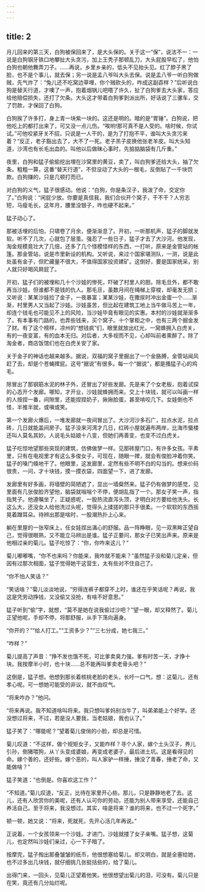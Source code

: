 ```yaml
---
---
---
```

title: 2
---



月儿回来的第三天，白狗被保回来了，是大头保的。关于这一“保”，说法不一：一说是白狗钢牙铁口地攀扯大头贪污，加上王秃子那顿乱刀，大头屁股早松了，他怕白狗也朝他舞弄刀子。……再说，乡里乡亲的，低头不见抬头见。红了脖子黑了脸，也不是个事儿，就去保；另一说是孟八爷叫大头去保。说是孟八爷一听白狗做贼，先气炸了：“兔儿还不吃窝边草哩，你个贼砍头的，咋成这副孬样？”后听说白狗是替天行道，才噢了一声，抱着烟锅儿吧嗒了许久，扯了白狗爹去大头家，答应给他赔偿损失，还打了欠条。大头这才带着白狗爹到派出所，好话说了三骡车，交了罚款，才保回了白狗。

白狗挨了许多打，身上青一块紫一块的。这还是明的。暗的是“胃锤”。白狗说，把他吃上的都打出来了，可又没一点儿伤。“唉哟!那可真不是人受的。啥时候，你试试。”可他咬紧牙关不招，只说是一人干的，是为了打抱不平，谁叫大头贪污来着？“反正，老子豁出去了，大不了一死。老子羔子皮换他张老羊皮。叫大头知道，沙湾也有长毛出血的。叫他以后做昧心事时，先掂掂脑袋有几斤重。”

夜里，白狗和猛子偷偷挖出埋在沙窝里的黄豆，卖了，叫白狗爹还给大头，抽了欠条。粗粗一算，这番“替天行道”，不但没动了大头的一根毛，反倒贴了一千块罚款。白狗赚的，只是几顿打而已。

对白狗的义气，猛子很感动。他说：“白狗，你是条汉子，我泼了命，交定你了。”白狗说：“闲屁少放。你要是真信我，我们合伙开个窝子，干不干？人穷志短，马瘦毛长，这年月，腰里没银子，咋也硬不起来。”

猛子动心了。

那被活埋的后怕，只啸卷了月余，便渐渐息了。开初，一听那机声，猛子的脚就发软。听不了几次，心就包了层茧。强忍了一些日子，猛子才去了大沙河。他发现，淘金规模竟壮大了几倍，还多了几个怪模怪样的东西，一打听，原来是金管站的帐篷。那金管站，说是市里新设的机构。又听说，来过个国家堪测队，一测，说是此处虽有金子，但贮藏量不很大，不值得国家投资建矿。这倒好，要是国家统采，别人就只好喝风屙屁了。

开初，猛子们的被埋和几十个沙娃的惨死，吓破了村里人的胆。除毛旦外，都不敢再当沙娃。但谁都不是钱的仇人。那毛旦，虽数月间在绳梯上穿梭，却毫发无损；又听说：某某沙娃捡了金子，一夜暴富；某某沙娃，在撒尿时冲出金蛋一个……渐渐，村里男人又当起了沙娃。沙娃虽苦，但比起在建筑工地上当牛做马苦上一年，却连个钱毛也可能见不上的风险，当沙娃毕竟有眼见的实惠。本村的沙娃就渐渐多了。有本事有门路的，也弄些钱来，买个窝子。十个掌柜之中，也有三两个掘金发了财。有了这个榜样，凉州的“想钱疯”们，眼里就放出红光，一窝蜂拥入白虎关，有的一夜变富，有的血本无归。对后者，大多视而不见，心却叫前者熏醉了。除了淘金者，商店饭馆们也在白虎关安了家。

关于金子的神话也越来越多。据说，双福的窝子里掘出了一个金胳膊，金管站闻风赶了去，却是个苍蝇撵屁。这号“据说”有很多。每一个“据说”，都是搔猛子心的鸡毛。

除冒出了那钢筋水泥的林子外，还冒出了好些发廊。先是来了个女老板，抱着试探的心态开个发廊。哪知，才开业，沙娃就蜂拥而来。交上十块钱，就可以叫画一样的人按捏一番，间隙里，还能捏捏奶子，揪揪脸蛋，甚至啃咬几下。女娃倒也不怪，半推半就，或嗔或笑。

第一个发廊火爆后，一堆发廊就一夜间冒出了。大沙河沙多石广，拉点水泥，拉点砖，几日就能盖间房子。猛子没来河湾才几日，红砖小屋就遍布两岸，比海市蜃楼还叫人莫名其妙。人说毛头姑娘十八变，但她们再善变，也变不过白虎关。

猛子吃惊地望那些突现的建筑，仿佛做梦一样。见那砖屋门口，有许多女孩。平素里，只有在电视里才有这么多俊女子，可现在，随眼一撵，就会有俊脸冲着你笑。猛子的嗓门倏地干了。他眼里，这发廊里，定然有些不明不白的勾当的。想来价码很贵，一问，才十块钱，摸一摸衣袋，四面望一下，进了发廊。

发廊里有好多画，将墙壁的简陋遮了，显出一墙粲然来。猛子仍有做梦的感觉，见里面有几张俊脸齐望他，脑袋就嗡嗡个不停，便胡乱指了一个。那女子笑一声，指指凳子。他遵嘱坐了，正疑惑呢，一股热流直泻头顶，才明白对方要给他洗头。长这么大，还没女人给他洗过头呢，觉得头上揉搓的那只手很柔。一个软软的东西摇晃着蹭耳朵。待辨出那是啥时，一股潮热扑上心来。

躺在里屋的一张窄床上，任女娃捏出滿心的舒服。品一阵睁眼，见一双黑眸正望自己，觉得很眼熟，又不能立马辨出是谁。猛子正要问，那女子已笑出声来。原来是他相过亲的菊儿。猛子吃惊了：“你，你咋来这儿？”

菊儿嘟嘟嘴，“你不也来吗？你能来，我咋就不能来？”虽然猛子没和菊儿定亲，但因有过那次相面，猛子觉得她干这营生，太有些对不住自己了。

“你不怕人笑话？”

“笑话啥？”菊儿淡淡地说，“穷得连裤子都穿不上时，谁还在乎笑话呢？再说，我这是凭劳动挣钱，又没偷又没抢，有啥不好意思。”

猛子听到“偷”字，就想，“莫不是她在说我偷过沙吧？”望一眼，却又释然了。菊儿正望他呢，手却不停，将那舒服，从手下荡向遍身。

“你开的？”“给人打工。”“工资多少？”“三七分成，她七我三。”

“咋样？”

菊儿提高了声音：“挣不发也饿不死，可比爹卖臭力强。爹有时苦一天，才挣十块。我按摩半小时，也十块……总不能再叫爹卖老骨头吧？”

这倒是，猛子想。他想到那长着核桃老脸的老头，长吁一口气，想：这菊儿，还有孝心呢。可一想她可能受的非议，就不由叹气。

“将来咋办？”他问。

“将来再说。我不知道啥叫将来。我只想叫爹妈别当牛了，叫弟弟能上个好学。还没想过将来，不过，若是没人要我，当老姑娘，我也认了。”

猛子笑了：“哪能呢？”望着菊儿俊俏的小脸，却总是可惜。

菊儿叹道：“不这样，做个规矩女子，又能咋样？寻个人家，嫁个土头汉子，养儿引孙，倒猪喂狗，从丫头变成婆娘，再变成老婆子，最后进土坑。这是看得见的命。嫁个善的，还好些。嫁个恶的，叫人家驴一样捶，捶没了青春，捶老了命，又能做啥？”

猛子笑道：“也倒是。你喜欢这工作？”

“不知道。”菊儿叹道，“反正，比待在家里开心些。那儿，只是静静地老了去。这儿，还有人欣赏你的美呢，还有人认可你的劳动，还能为别人带来享受，还能自己养活自己。至于将来，我没想过。其实，啥是将来？谁的将来，也不过一个死字。”

顿一顿，她又说：“将来，死就死，先开心活几年再说。”

正说着，一个女孩领来一个沙娃。才进门，沙娃就搂了女子亲嘴。猛子想，这菊儿，也定然叫沙娃们亲过，心一下子暗了。

按摩完，猛子掏出那叠皱皱的纸币，他很想塞给菊儿。却又明白，就是全塞给她，也不过多出几块钱，就仔细挑几张挺括些的，给了菊儿。

出得门来，一回头，见菊儿正望着他笑。他很想望出菊儿的泪，可没有。菊儿只是在笑，竟还有几分灿烂呢。